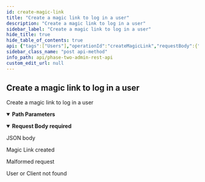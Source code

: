 ```yaml
---
id: create-magic-link
title: "Create a magic link to log in a user"
description: "Create a magic link to log in a user"
sidebar_label: "Create a magic link to log in a user"
hide_title: true
hide_table_of_contents: true
api: {"tags":["Users"],"operationId":"createMagicLink","requestBody":{"description":"JSON body","content":{"application/json":{"schema":{"type":"object","properties":{"email":{"type":"string"},"client_id":{"type":"string"},"redirect_uri":{"type":"string"},"expiration_seconds":{"type":"integer"},"force_create":{"type":"boolean"},"send_email":{"type":"boolean"}},"required":["email","client_id","redirect_uri"],"title":"MagicLinkRepresentation"}}},"required":true},"responses":{"200":{"description":"Magic Link created"},"400":{"description":"Malformed request"},"404":{"description":"User or Client not found"}},"description":"Create a magic link to log in a user","parameters":[{"in":"path","name":"realm","description":"realm name (not id!)","required":true,"schema":{"type":"string"},"style":"simple"}],"method":"post","path":"/{realm}/magic-link","servers":[{"url":"{protocol}://{host}{port}/auth/realms","variables":{"host":{"enum":["app.phasetwo.io","localhost"],"default":"app.phasetwo.io","description":"API host"},"port":{"enum":["","8081"],"default":"","description":"API port"},"protocol":{"enum":["http","https"],"default":"https"}}}],"security":[{"access_token":[]}],"securitySchemes":{"access_token":{"type":"http","scheme":"bearer","bearerFormat":""}},"jsonRequestBodyExample":{"email":"string","client_id":"string","redirect_uri":"string","expiration_seconds":0,"force_create":true,"send_email":true},"info":{"title":"Phase Two Admin REST API","description":"This is a REST API reference for the Phase Two Keycloak custom resources. These are extensions to the standard [Keycloak Admin REST API](https://www.keycloak.org/docs-api/17.0/rest-api/index.html).\n\n### Base URI format\nPaths specified in the documentation are relative to the the base URI.\n- Format: `https://<host>:<port>/auth/realms`\n- Example: `https://app.phasetwo.io/auth/realms`\n\n### Authentication\nAuthentication is achieved by using the `Authentication: Bearer <token>` header in all requests. This is either the access token received from a normal authentication, or by a request directly to the OpenID Connect token endpoint.\n\nIt is recommended that you use a Keycloak Admin Client, such as [this one for Javascript](https://github.com/keycloak/keycloak-nodejs-admin-client), as they take care of authentication, getting an access token, and refreshing it when it expires.\n\n#### Client credentials grant example\n```\nPOST /auth/realms/test-realm/protocol/openid-connect/token\nHost: app.phasetwo.io\nAccept: application/json\nContent-type: application/x-www-form-urlencoded\n\ngrant_type=client_credentials&client_id=admin-cli&client_secret=fd649804-3a74-4d69-acaa-8f065c6b7da1\n```\n\n#### Password grant example\n```\nPOST /auth/realms/test-realm/protocol/openid-connect/token\nHost: app.phasetwo.io\nAccept: application/json\nContent-type: application/x-www-form-urlencoded\n\ngrant_type=password&username=uname@foo.com&password=pwd123AZY&client_id=admin-cli\n```\n\n### SDKs\nModern API libraries are available for several common languages. These are available as open source at the links below, or you can choose to generate your own using our [OpenAPI spec file](https://raw.githubusercontent.com/p2-inc/phasetwo-docs/master/openapi.yaml).\n\n| Language | Library |\n| --- | --- |\n| Java (and other JVM langs) | https://github.com/p2-inc/phasetwo-java |\n| JavaScript/TypeScript | https://github.com/p2-inc/phasetwo-js |\n| Python | https://github.com/p2-inc/phasetwo-python |\n","version":"v1"},"postman":{"name":"Create a magic link to log in a user","description":{"type":"text/plain"},"url":{"path":[":realm","magic-link"],"host":["{{baseUrl}}"],"query":[],"variable":[{"disabled":false,"description":{"content":"(Required) realm name (not id!)","type":"text/plain"},"type":"any","value":"","key":"realm"}]},"header":[{"key":"Content-Type","value":"application/json"}],"method":"POST","body":{"mode":"raw","raw":"\"\"","options":{"raw":{"language":"json"}}}}}
sidebar_class_name: "post api-method"
info_path: api/phase-two-admin-rest-api
custom_edit_url: null
---
```



## Create a magic link to log in a user



Create a magic link to log in a user

<details style={{"marginBottom":"1rem"}} data-collapsed={false} open={true}><summary style={{}}><strong>Path Parameters</strong></summary><div><ul><ParamsItem className={"paramsItem"} param={{"in":"path","name":"realm","description":"realm name (not id!)","required":true,"schema":{"type":"string"},"style":"simple"}}></ParamsItem></ul></div></details><MimeTabs><TabItem label={"application/json"} value={"application/json-schema"}><details style={{}} data-collapsed={false} open={true}><summary style={{"textAlign":"left"}}><strong>Request Body</strong><strong style={{"fontSize":"var(--ifm-code-font-size)","color":"var(--openapi-required)"}}> required</strong></summary><div style={{"textAlign":"left","marginLeft":"1rem"}}><div style={{"marginTop":"1rem","marginBottom":"1rem"}}>

JSON body

</div></div><ul style={{"marginLeft":"1rem"}}><SchemaItem collapsible={false} name={"email"} required={true} schemaName={"string"} qualifierMessage={undefined} schema={{"type":"string"}}></SchemaItem><SchemaItem collapsible={false} name={"client_id"} required={true} schemaName={"string"} qualifierMessage={undefined} schema={{"type":"string"}}></SchemaItem><SchemaItem collapsible={false} name={"redirect_uri"} required={true} schemaName={"string"} qualifierMessage={undefined} schema={{"type":"string"}}></SchemaItem><SchemaItem collapsible={false} name={"expiration_seconds"} required={false} schemaName={"integer"} qualifierMessage={undefined} schema={{"type":"integer"}}></SchemaItem><SchemaItem collapsible={false} name={"force_create"} required={false} schemaName={"boolean"} qualifierMessage={undefined} schema={{"type":"boolean"}}></SchemaItem><SchemaItem collapsible={false} name={"send_email"} required={false} schemaName={"boolean"} qualifierMessage={undefined} schema={{"type":"boolean"}}></SchemaItem></ul></details></TabItem></MimeTabs><div><ApiTabs><TabItem label={"200"} value={"200"}><div>

Magic Link created

</div><div></div></TabItem><TabItem label={"400"} value={"400"}><div>

Malformed request

</div><div></div></TabItem><TabItem label={"404"} value={"404"}><div>

User or Client not found

</div><div></div></TabItem></ApiTabs></div>
      